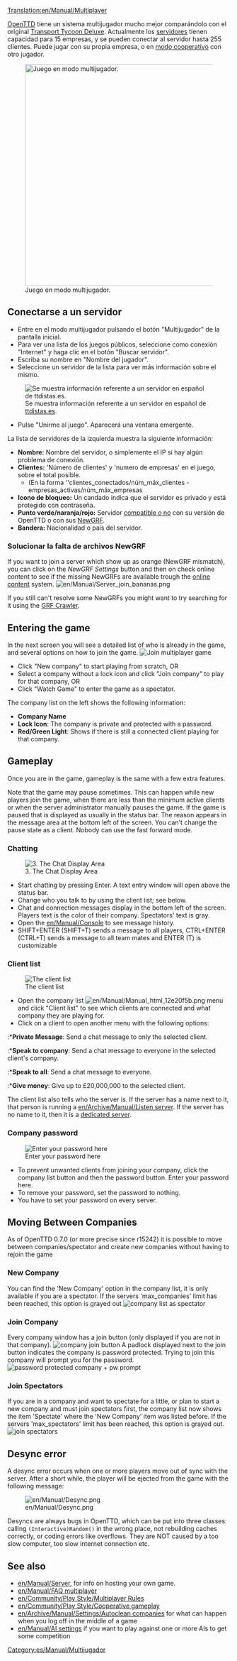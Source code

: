 [[Translation:en/Manual/Multiplayer]]
{{es/Traducción|en/Manual/Multiplayer|40}}

{{es/Manual/Tabla de contenido}}
[[es/Manual/Main Page|OpenTTD]] tiene un sistema multijugador mucho mejor comparándolo con el original [[es/Archive/OpenTTD/Transport Tycoon Deluxe|Transport Tycoon Deluxe]]. Actualmente los [[es/Manual/Servidor|servidores]] tienen capacidad para 15 empresas, y se pueden conectar al servidor hasta 255 clientes. Puede jugar con su propia empresa, o en [[es/Community/Play Style/Jugar en modo cooperativo|modo cooperativo]] con otro jugador.

[[File:es/Manual/Mp screen.png|none|thumb|500px|Juego en modo multijugador.]]

==Conectarse a un servidor==
*Entre en el modo multijugador pulsando el botón "Multijugador" de la pantalla inicial.
*Para ver una lista de los juegos públicos, seleccione como conexión "Internet" y haga clic en el botón "Buscar servidor".
*Escriba su nombre en "Nombre del jugador".
*Seleccione un servidor de la lista para ver más información sobre el mismo.
[[File:es/Manual/Ottdmulti4.png|none|frame|Se muestra información referente a un servidor en español de [http://ttdistas.es/ ttdistas.es].]]
*Pulse "Unirme al juego". Aparecerá una ventana emergente.

La lista de servidores de la izquierda muestra la siguiente información:
*'''Nombre:''' Nombre del servidor, o simplemente el IP si hay algún problema de conexión.
*'''Clientes:''' 'Número de clientes' y 'numero de empresas' en el juego, sobre el total posible.
**(En la forma ''clientes_conectados/núm_máx_clientes - empresas_activas/núm_máx_empresas
*'''Icono de bloqueo:''' Un candado indica que el servidor es privado y está protegido con contraseña.
*'''Punto verde/naranja/rojo:''' Servidor [[es/Archive/Community/Preguntas frecuentes sobre las versiones de OpenTTD|compatible o no]] con su versión de OpenTTD o con sus [[es/Manual/NewGRF|NewGRF]].
*'''Bandera:''' Nacionalidad o país del servidor.

===Solucionar la falta de archivos NewGRF===

{{es/Pendiente de traducción}}

If you want to join a server which show up as orange (NewGRF mismatch), you can click on the ''NewGRF Settings'' button and then on check online content to see if the missing NewGRFs are available trough the [[en/Manual/Online content|online content]] system.
[[File:en/Manual/Server join bananas.png]]

If you still can't resolve some NewGRFs you might want to try searching for it using the [http://grfcrawler.tt-forums.net/ GRF Crawler].

==Entering the game==
In the next screen you will see a detailed list of who is already in the game, and several options on how to join the game.
[[File:en/Manual/Ottdmulti5.png|none|frame|Join multiplayer game]]
*Click "New company" to start playing from scratch, OR
*Select a company without a lock icon and click "Join company" to play for that company, OR
*Click "Watch Game" to enter the game as a spectator.


The company list on the left shows the following information:
*'''Company Name'''
*'''Lock Icon''': The company is private and protected with a password.
*'''Red/Green Light''': Shows if there is still a connected client playing for that company.


==Gameplay==
Once you are in the game, gameplay is the same with a few extra features.

Note that the game may pause sometimes. This can happen while new players join the game, when there are less than the minimum active clients or when the server administrator manually pauses the game. If the game is paused that is displayed as usually in the status bar. The reason appears in the message area at the bottom left of the screen. You can't change the pause state as a client. Nobody can use the fast forward mode.

===Chatting===
[[File:en/Manual/Ottdmulti9.png|center|frame|3. The Chat Display Area]]
*Start chatting by pressing Enter.  A text entry window will open above the status bar.
*Change who you talk to by using the client list; see below.
*Chat and connection messages display in the bottom left of the screen. Players text is the color of their company. Spectators' text is gray. 
*Open the [[en/Manual/Console]] to see message history.
*SHIFT+ENTER (SHIFT+T) sends a message to all players, CTRL+ENTER (CTRL+T) sends a message to all team mates and ENTER (T) is customizable

===Client list===
[[File:en/Manual/Ottdmulti7.png|none|frame|The client list]]
*Open the company list [[File:en/Manual/Manual html 12e20f5b.png]] menu and click "Client list" to see which clients are connected and what company they are playing for.
*Click on a client to open another menu with the following options:
:*'''Private Message''': Send a chat message to only the selected client.
:*'''Speak to company''': Send a chat message to everyone in the selected client's company.
:*'''Speak to all''': Send a chat message to everyone.
:*'''Give money''': Give up to £20,000,000 to the selected client.

The client list also tells who the server is. If the server has a name next to it, that person is running a [[en/Archive/Manual/Listen server]]. If the server has no name to it, then it is a [[en/Manual/Dedicated server|dedicated server]].

===Company password===
[[File:en/Manual/Company password input box2.png|none|frame|Enter your password here]]
*To prevent unwanted clients from joining your company, click the company list button and then the password button.  Enter your password here.
*To remove your password, set the password to nothing.
*You have to set your password on every server.

==Moving Between Companies==
As of OpenTTD 0.7.0 (or more precise since r15242) it is possible to move between companies/spectator and create new companies without having to rejoin the game

===New Company===
You can find the 'New Company' option in the company list, it is only available if you are a spectator. If the servers 'max_companies' limit has been reached, this option is grayed out
[[File:en/Manual/Move company create.png|none|frame|company list as spectator]]

===Join Company===
Every company window has a join button (only displayed if you are not in that company).
[[File:en/Manual/Move company join.png|none|frame|company join button]]
A padlock displayed next to the join button indicates the company is password protected. Trying to join this company will prompt you for the password.
[[File:en/Manual/Move company join pwprompt.png|none|frame|password protected company + pw prompt]]

===Join Spectators===
If you are in a company and want to spectate for a little, or plan to start a new company and must join spectators first, the company list now shows the item 'Spectate' where the 'New Company' item was listed before.
If the servers 'max_spectators' limit has been reached, this option is grayed out.
[[File:en/Manual/Move spectate.png|none|frame|join spectators]]

==Desync error==
A desync error occurs when one or more players move out of sync with the server. After a short while, the player will be ejected from the game with the following message:

[[File:en/Manual/Desync.png]]

Desyncs are always bugs in OpenTTD, which can be put into three classes: calling <code>(Interactive)Random()</code> in the wrong place, not rebuilding caches correctly, or coding errors like overflows. They are NOT caused by a too slow computer, too slow internet connection etc.

==See also==
*[[en/Manual/Server]], for info on hosting your own game.
*[[en/Manual/FAQ multiplayer]]
*[[en/Community/Play Style/Multiplayer Rules]]
*[[en/Community/Play Style/Cooperative gameplay]]
*[[en/Archive/Manual/Settings/Autoclean companies]] for what can happen when you log off in the middle of a game
*[[en/Manual/AI settings]] if you want to play against one or more AIs to get some competition

[[Category:es/Manual/Multijugador]]